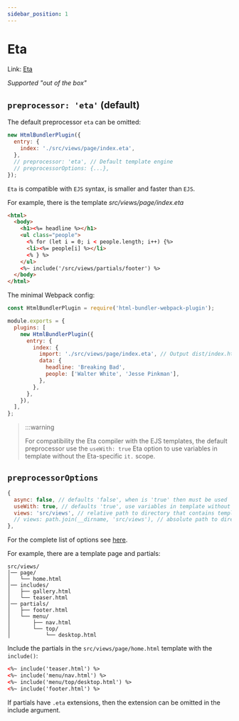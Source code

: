 ```yaml
---
sidebar_position: 1
---
```


# Eta

Link: [Eta](https://eta.js.org)

_Supported "out of the box"_

## `preprocessor: 'eta'` (default)

The default preprocessor `eta` can be omitted:

```js
new HtmlBundlerPlugin({
  entry: {
    index: './src/views/page/index.eta',
  },
  // preprocessor: 'eta', // Default template engine
  // preprocessorOptions: {...},
});
```

`Eta` is compatible with `EJS` syntax, is smaller and faster than `EJS`.

For example, there is the template _src/views/page/index.eta_

```html
<html>
  <body>
    <h1><%= headline %></h1>
    <ul class="people">
      <% for (let i = 0; i < people.length; i++) {%>
      <li><%= people[i] %></li>
      <% } %>
    </ul>
    <%~ include('/src/views/partials/footer') %>
  </body>
</html>
```

The minimal Webpack config:

```js
const HtmlBundlerPlugin = require('html-bundler-webpack-plugin');

module.exports = {
  plugins: [
    new HtmlBundlerPlugin({
      entry: {
        index: {
          import: './src/views/page/index.eta', // Output dist/index.html
          data: {
            headline: 'Breaking Bad',
            people: ['Walter White', 'Jesse Pinkman'],
          },
        },
      },
    }),
  ],
};
```

> :::warning
>
> For compatibility the Eta compiler with the EJS templates, the default preprocessor use the `useWith: true` Eta option
> to use variables in template without the Eta-specific `it.` scope.

## `preprocessorOptions`

```js
{
  async: false, // defaults 'false', when is 'true' then must be used `await includeAsync()`
  useWith: true, // defaults 'true', use variables in template without `it.` scope
  views: 'src/views', // relative path to directory that contains templates
  // views: path.join(__dirname, 'src/views'), // absolute path to directory that contains templates
},
```

For the complete list of options see [here](https://eta.js.org/docs/api/configuration).

For example, there are a template page and partials:

```
src/views/
│── page/
│   └── home.html
│── includes/
│   ├── gallery.html
│   └── teaser.html
│── partials/
│   ├── footer.html
│   └── menu/
│       ├── nav.html
│       └── top/
│           └── desktop.html

```

Include the partials in the `src/views/page/home.html` template with the `include()`:

```html
<%~ include('teaser.html') %>
<%~ include('menu/nav.html') %>
<%~ include('menu/top/desktop.html') %>
<%~ include('footer.html') %>
```

If partials have `.eta` extensions, then the extension can be omitted in the include argument.
